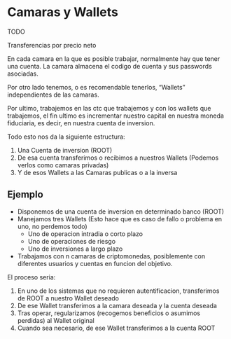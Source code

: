 # Camaras y Wallets

TODO

Transferencias por precio neto


En cada camara en la que es posible trabajar, normalmente hay que tener una cuenta. La camara almacena el codigo de cuenta y sus passwords asociadas.

Por otro lado tenemos, o es recomendable tenerlos, "Wallets" independientes de las camaras.

Por ultimo, trabajemos en las ctc que trabajemos y con los wallets que trabajemos, el fin ultimo es incrementar nuestro capital en nuestra moneda fiduciaria, es decir, en nuestra cuenta de inversion.

Todo esto nos da la siguiente estructura:

1. Una Cuenta de inversion (ROOT)
2. De esa cuenta transferimos o recibimos a nuestros Wallets (Podemos verlos como camaras privadas)
3. Y de esos Wallets a las Camaras publicas o a la inversa

## Ejemplo

- Disponemos de una cuenta de inversion en determinado banco (ROOT)
- Manejamos tres Wallets (Esto hace que es caso de fallo o problema en uno, no perdemos todo)
    - Uno de operacion intradia o corto plazo
    - Uno de operaciones de riesgo
    - Uno de inversiones a largo plazo
- Trabajamos con n camaras de criptomonedas, posiblemente con diferentes usuarios y cuentas en funcion del objetivo.

El proceso seria:

1. En uno de los sistemas que no requieren autentificacion, transferimos de ROOT a nuestro Wallet deseado
2. De ese Wallet transferimos a la camara deseada y la cuenta deseada
3. Tras operar, regularizamos (recogemos beneficios o asumimos perdidas) al Wallet original
4. Cuando sea necesario, de ese Wallet transferimos a la cuenta ROOT

